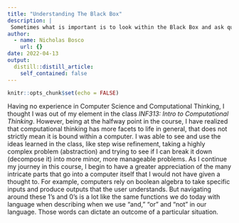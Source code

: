 ```yaml
---
title: "Understanding The Black Box"
description: |
 Sometimes what is important is to look within the Black Box and ask questions.
author:
  - name: Nicholas Bosco
    url: {}
date: 2022-04-13
output:
  distill::distill_article:
    self_contained: false
---
```



```r
knitr::opts_chunk$set(echo = FALSE)
```
Having no experience in Computer Science and Computational Thinking, I thought I was out of my element in the class *INF313: Intro to Computational Thinking*. However, being at the halfway point in the course, I have realized that computational thinking has more facets to life in general, that does not strictly mean it is bound within a computer. I was able to see and use the ideas learned in the class, like step wise refinement, taking a highly complex problem (abstraction) and trying to see if I can break it down (decompose it) into more minor, more manageable problems. As I continue my journey in this course, I begin to have a greater appreciation of the many intricate parts that go into a computer itself that I would not have given a thought to. For example, computers rely on boolean algebra to take specific inputs and produce outputs that the user understands. But navigating around these 1's and 0's is a lot like the same functions we do today with language when describing when we use "and," "or" and "not" in our language. Those words can dictate an outcome of a particular situation.

